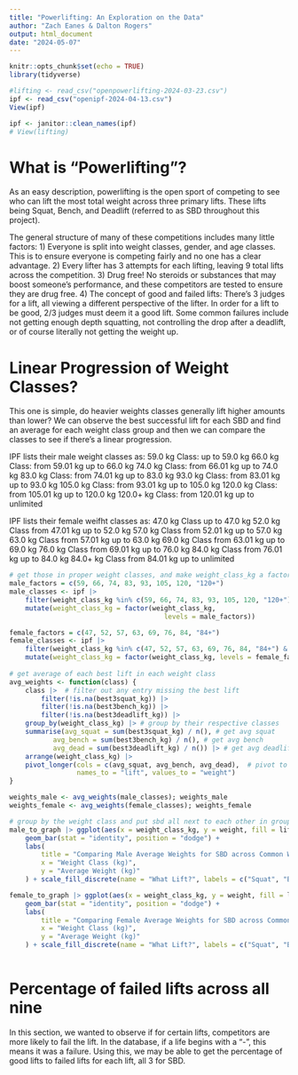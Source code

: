 ```yaml
---
title: "Powerlifting: An Exploration on the Data"
author: "Zach Eanes & Dalton Rogers"
output: html_document
date: "2024-05-07"
---
```


```r
knitr::opts_chunk$set(echo = TRUE)
library(tidyverse)

#lifting <- read_csv("openpowerlifting-2024-03-23.csv")
ipf <- read_csv("openipf-2024-04-13.csv")
View(ipf)

ipf <- janitor::clean_names(ipf)
# View(lifting)
```

# What is "Powerlifting"?
As an easy description, powerlifting is the open sport of competing to see who can lift
the most total weight across three primary lifts. These lifts being Squat, Bench, and Deadlift 
(referred to as SBD throughout this project). 

The general structure of many of these competitions includes many little factors:
1) Everyone is split into weight classes, gender, and age classes. This is to ensure everyone is 
   competing fairly and no one has a clear advantage.
2) Every lifter has 3 attempts for each lifting, leaving 9 total lifts across the competition. 
3) Drug free! No steroids or substances that may boost someone's performance, and these 
   competitors are tested to ensure they are drug free.
4) The concept of good and failed lifts: There's 3 judges for a lift, all viewing a different 
   perspective of the lifter. In order for a lift to be good, 2/3 judges must deem it a good lift.
   Some common failures include not getting enough depth squatting, not controlling the drop after
   a deadlift, or of course literally not getting the weight up.
   
# Linear Progression of Weight Classes?
This one is simple, do heavier weights classes generally lift higher amounts than lower? We can
observe the best successful lift for each SBD and find an average for each weight class group
and then we can compare the classes to see if there's a linear progression.

IPF lists their male weight classes as:
59.0 kg Class:   up to 59.0 kg
66.0 kg Class:   from 59.01 kg up to 66.0 kg
74.0 kg Class:   from 66.01 kg up to 74.0 kg
83.0 kg Class:   from 74.01 kg up to 83.0 kg
93.0 kg Class:   from 83.01 kg up to 93.0 kg
105.0 kg Class:  from 93.01 kg up to 105.0 kg
120.0 kg Class:  from 105.01 kg up to 120.0 kg
120.0+ kg Class: from 120.01 kg up to unlimited

IPF lists their female weifht classes as:
47.0 kg Class up to 47.0 kg
52.0 kg Class from 47.01 kg up to 52.0 kg
57.0 kg Class from 52.01 kg up to 57.0 kg
63.0 kg Class from 57.01 kg up to 63.0 kg
69.0 kg Class from 63.01 kg up to 69.0 kg
76.0 kg Class from 69.01 kg up to 76.0 kg
84.0 kg Class from 76.01 kg up to 84.0 kg
84.0+ kg Class from 84.01 kg up to unlimited
```r
# get those in proper weight classes, and make weight_class_kg a factor
male_factors = c(59, 66, 74, 83, 93, 105, 120, "120+")
male_classes <- ipf |> 
    filter(weight_class_kg %in% c(59, 66, 74, 83, 93, 105, 120, "120+") & sex == "M") |>
    mutate(weight_class_kg = factor(weight_class_kg, 
                                       levels = male_factors))

female_factors = c(47, 52, 57, 63, 69, 76, 84, "84+")
female_classes <- ipf |>
    filter(weight_class_kg %in% c(47, 52, 57, 63, 69, 76, 84, "84+") & sex == "F") |>
    mutate(weight_class_kg = factor(weight_class_kg, levels = female_factors))
           
# get average of each best lift in each weight class
avg_weights <- function(class) {
    class |>  # filter out any entry missing the best lift
        filter(!is.na(best3squat_kg)) |> 
        filter(!is.na(best3bench_kg)) |> 
        filter(!is.na(best3deadlift_kg)) |> 
    group_by(weight_class_kg) |> # group by their respective classes
    summarise(avg_squat = sum(best3squat_kg) / n(), # get avg squat
           avg_bench = sum(best3bench_kg) / n(), # get avg bench
           avg_dead = sum(best3deadlift_kg) / n()) |> # get avg deadlift 
    arrange(weight_class_kg) |>
    pivot_longer(cols = c(avg_squat, avg_bench, avg_dead),  # pivot to long format to graph easier
                 names_to = "lift", values_to = "weight")
}

weights_male <- avg_weights(male_classes); weights_male
weights_female <- avg_weights(female_classes); weights_female 

# group by the weight class and put sbd all next to each other in group
male_to_graph |> ggplot(aes(x = weight_class_kg, y = weight, fill = lift)) + 
    geom_bar(stat = "identity", position = "dodge") +
    labs(
        title = "Comparing Male Average Weights for SBD across Common Weight Classes",
        x = "Weight Class (kg)",
        y = "Average Weight (kg)"
    ) + scale_fill_discrete(name = "What Lift?", labels = c("Squat", "Bench", "Deadlift"))

female_to_graph |> ggplot(aes(x = weight_class_kg, y = weight, fill = lift)) + 
    geom_bar(stat = "identity", position = "dodge") +
    labs(
        title = "Comparing Female Average Weights for SBD across Common Weight Classes",
        x = "Weight Class (kg)",
        y = "Average Weight (kg)"
    ) + scale_fill_discrete(name = "What Lift?", labels = c("Squat", "Bench", "Deadlift"))
    

```

   
# Percentage of failed lifts across all nine
In this section, we wanted to observe if for certain lifts, competitors are more likely to
fail the lift. In the database, if a life begins with a "-", this means it was a failure. 
Using this, we may be able to get the percentage of good lifts to failed lifts for each lift, 
all 3 for SBD.
```r

```

